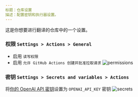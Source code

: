 ```yaml
---
标题：仓库设置
描述：配置密钥和执行器设置。
---
```



这是你想要进行翻译的仓库中的一个设置。

<Steps>

### 权限 `Settings > Actions > General`

- 启用 `读写权限`
- 启用 `允许 GitHub Actions 创建并批准拉取请求`
  ![permissions](https://user-images.githubusercontent.com/69892552/228692074-d8d009a8-9272-4023-97b1-3cbc637d5d84.jpg)

### 密钥 `Settings > Secrets and variables > Actions`

将[你的 OpenAI API 密钥](./openai-key#copy-the-api-key)设置为 `OPENAI_API_KEY` 密钥
![secrets](https://user-images.githubusercontent.com/69892552/228692421-22d7db33-4e32-4f28-b166-45b4d3ce2b11.jpg)

</Steps>
